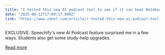 ```yaml
---
title: "I tested this new AI podcast tool to see if it can beat NotebookLM - here's how it did"
date: "2025-08-12T17:00:17.000Z"
link: "https://www.zdnet.com/article/i-tested-this-new-ai-podcast-tool-to-see-if-it-can-beat-notebooklm-heres-how-it-did/"
---
```


EXCLUSIVE: Speechify's new AI Podcast feature surprised me in a few ways. Students also get some study-help upgrades.

[Read more](https://www.zdnet.com/article/i-tested-this-new-ai-podcast-tool-to-see-if-it-can-beat-notebooklm-heres-how-it-did/)
